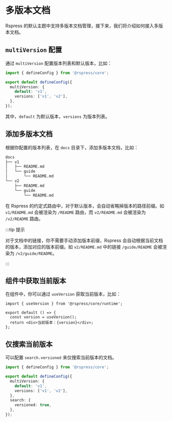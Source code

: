 # 多版本文档

Rspress 的默认主题中支持多版本文档管理，接下来，我们将介绍如何接入多版本文档。

## `multiVersion` 配置

通过 `multiVersion` 配置版本列表和默认版本，比如：

```ts title="rspress.config.ts"
import { defineConfig } from '@rspress/core';

export default defineConfig({
  multiVersion: {
    default: 'v1',
    versions: ['v1', 'v2'],
  },
});
```

其中，`default` 为默认版本，`versions` 为版本列表。

## 添加多版本文档

根据你配置的版本列表，在 `docs` 目录下，添加多版本文档，比如：

```txt
docs
├── v1
│   ├── README.md
│   └── guide
│       └── README.md
└── v2
    ├── README.md
    └── guide
        └── README.md
```

在 Rspress 的约定式路由中，对于默认版本，会自动省略掉版本的路径前缀。如 `v1/README.md` 会被渲染为 `/README` 路由，而 `v2/README.md` 会被渲染为 `/v2/README` 路由。

:::tip 提示

对于文档中的链接，你不需要手动添加版本前缀，Rspress 会自动根据当前文档的版本，添加对应的版本前缀。如 `v2/README.md` 中的链接 `/guide/README` 会被渲染为 `/v2/guide/README`。

:::

## 组件中获取当前版本

在组件中，你可以通过 `useVersion` 获取当前版本，比如：

```tsx
import { useVersion } from '@rspress/core/runtime';

export default () => {
  const version = useVersion();
  return <div>当前版本：{version}</div>;
};
```

## 仅搜索当前版本

可以配置 `search.versioned` 来仅搜索当前版本的文档。

```ts title="rspress.config.ts"
import { defineConfig } from '@rspress/core';

export default defineConfig({
  multiVersion: {
    default: 'v1',
    versions: ['v1', 'v2'],
  },
  search: {
    versioned: true,
  },
});
```
